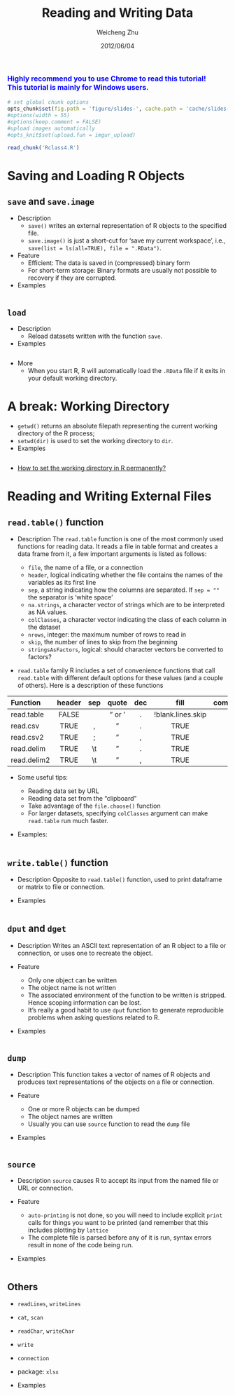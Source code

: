 % Reading and Writing Data
% Weicheng Zhu
% 2012/06/04

  <font size = 3 color = "blue">Highly recommend you to use Chrome to read this tutorial! <br /> This tutorial is mainly for Windows users.</font>
-----------------------------------------------------------------------
```{r setup, include=FALSE}
# set global chunk options
opts_chunk$set(fig.path = 'figure/slides-', cache.path = 'cache/slides-', cache = TRUE)
#options(width = 55)
#options(keep.comment = FALSE) 
#upload images automatically
#opts_knit$set(upload.fun = imgur_upload)
```

```{r code-ext, include = FALSE, cache = FALSE}
read_chunk('Rclass4.R')
```

# Saving and Loading R Objects

## `save` and `save.image`

- Description
    - `save()` writes an external representation of R objects to the specified file.
    - `save.image()` is just a short-cut for 'save my current workspace', i.e., `save(list = ls(all=TRUE), file = ".RData")`.    
- Feature
    - Efficient: The data is saved in (compressed) binary form
    - For short-term storage: Binary formats are usually not possible to recovery if they are corrupted.
    
- Examples

```{r save}

```

## `load`

- Description
    - Reload datasets written with the function `save`.

- Examples

```{r load}

```

- More
    - When you start R, R will automatically load the `.RData` file if it exits in your default working directory.


# A break: Working Directory

- `getwd()` returns an absolute filepath representing the current working directory of the R process; 
- `setwd(dir)` is used to set the working directory to `dir`.
- Examples

```{r  working-directory}

```

- [How to set the working directory in R permanently?][working-directory]

# Reading and Writing External Files

## `read.table()` function

- Description
  The `read.table` function is one of the most commonly used functions for reading data. It reads a file in table format and creates a data frame from it, a few important arguments is listed as follows:

    - `file`, the name of a file, or a connection
    - `header`, logical indicating whether the file contains the names of the variables as its first line
    - `sep`, a string indicating how the columns are separated. If `sep = ""` the separator is 'white space'
    - `na.strings`, a character vector of strings which are to be interpreted as NA values.
    - `colClasses`, a character vector indicating the class of each
      column in the dataset
    - `nrows`, integer: the maximum number of rows to read in
    - `skip`, the number of lines to skip from the beginning
    - `stringsAsFactors`, logical: should character vectors be converted to factors?

- `read.table` family
  R includes a set of convenience functions that call `read.table` with different default options for these values (and a couple of others). Here is a description of these functions


Function       header      sep      quote    dec     fill                comment.char
------------  ----------  ------  --------  ------ ------------------- --------------
read.table     FALSE               " or '    .      !blank.lines.skip     #
read.csv       TRUE        ,          "      .      TRUE
read.csv2      TRUE        ;          "      ,      TRUE
read.delim     TRUE       \\t          "      .      TRUE
read.delim2    TRUE       \\t          "      ,      TRUE


- Some useful tips:

    - Reading data set by URL
    - Reading data set from the "clipboard"
    - Take advantage of the `file.choose()` function
    - For larger datasets, specifying `colClasses` argument can make `read.table` run much faster.

- Examples:

```{r readtable, eval=FALSE}

```

## `write.table()` function

- Description
  Opposite to `read.table()` function, used to print dataframe or matrix to file or connection.

- Examples

```{r writetable, eval=FALSE}

```

## `dput` and `dget`

- Description
  Writes an ASCII text representation of an R object to a file or connection, or uses one to recreate the object.

- Feature
    - Only one object can be written
    - The object name is not written
    - The associated environment of the function to be written is stripped. Hence scoping information can be lost.
    - It's really a good habit to use `dput` function to generate reproducible problems when asking questions related to R.
    
- Examples

```{r dput-dget, eval=FALSE}

```

## `dump`

- Description
  This function takes a vector of names of R objects and produces text representations of the objects on a file or connection. 

- Feature
    - One or more R objects can be dumped
    - The object names are written
    - Usually you can use `source` function to read the `dump` file
    
- Examples

```{r dump, eval=FALSE}

```


## `source`

- Description
  `source` causes R to accept its input from the named file or URL or connection.
  
- Feature
    -  `auto-printing` is not done, so you will need to include explicit `print` calls for things you want to be printed (and remember that this includes plotting by `lattice`
    - The complete file is parsed before any of it is run, syntax errors result in none of the code being run.
    
- Examples

```{r source, eval = FALSE}

```

## Others

- `readLines`, `writeLines`
- `cat`, `scan`
- `readChar`, `writeChar`
- `write`
- `connection`
- package: `xlsx`
  
- Examples

```{r others, eval=FALSE}

```














[working-directory]: http://dreamhunter.me/bbpress/Rstudy/working-directory.html














